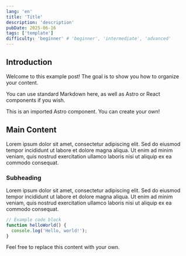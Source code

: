 ```yaml
---
lang: 'en'
title: 'Title'
description: 'description'
pubDate: 2025-06-16
tags: ['template']
difficulty: 'beginner' # 'beginner', 'intermediate', 'advanced'
---
```



## Introduction

Welcome to this example post! The goal is to show you how to organize your content.

You can use standard Markdown here, as well as Astro or React components if you wish.

<InfoAlert title="Important Note">
  This is an imported Astro component. You can create your own!
</InfoAlert>

## Main Content

Lorem ipsum dolor sit amet, consectetur adipiscing elit. Sed do eiusmod tempor incididunt ut labore et dolore magna aliqua. Ut enim ad minim veniam, quis nostrud exercitation ullamco laboris nisi ut aliquip ex ea commodo consequat.

### Subheading

Lorem ipsum dolor sit amet, consectetur adipiscing elit. Sed do eiusmod tempor incididunt ut labore et dolore magna aliqua. Ut enim ad minim veniam, quis nostrud exercitation ullamco laboris nisi ut aliquip ex ea commodo consequat.

```javascript
// Example code block
function helloWorld() {
  console.log('Hello, world!');
}
```

Feel free to replace this content with your own.
